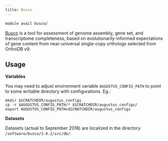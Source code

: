```yaml
---
title: Busco
---
```

```bash
module avail busco/
```

[Busco](https://busco.ezlab.org/) is a tool for assessment of genome assembly, gene set, and transcriptome completeness, based on evolutionarily-informed expectations of gene content from near-universal single-copy orthologs selected from OrthoDB v9. 

## Usage

**Variables**

You may need to adjust environment variable `AUGUSTUS_CONFIG_PATH` to point to some writable directory with configurations. Eg.:

```
mkdir $SCRATCHDIR/augustus_configs
cp -r $AUGUSTUS_CONFIG_PATH/* $SCRATCHDIR/augustus_configs/
export AUGUSTUS_CONFIG_PATH=$SCRATCHDIR/augustus_configs
```

**Datasets**

Datasets (actual to September 2018) are localized in the directory `/software/busco/3.0.2/src/db/`.
